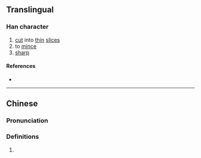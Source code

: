 {{character info}}
==Translingual==

===Han character===
{{Han char|rn=18|rad=刀|as=14|sn=16|four=|canj=STLN|ids=⿰監刂}}

# [[cut]] into [[thin]] [[slice]]s
# to [[mince]]
# [[sharp]]

====References====
* {{Han ref|kx=0145.010|hdz=10360.140|uh=350B|ud=13579}}

----

==Chinese==
{{zh-forms|s=𪟎}}

===Pronunciation===
{{zh-pron
|m=jiān,lán
|c=ham3,ham5,lam6
|mc=y
|cat=
}}

===Definitions===
{{zh-hanzi}}

# {{rfdef|zh}}